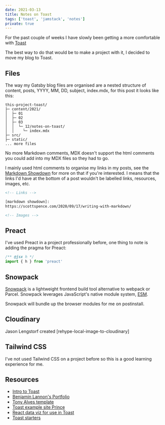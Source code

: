 ```yaml
---
date: 2021-03-13
title: Notes on Toast
tags: ['toast', 'jamstack', 'notes']
private: true
---
```


For the past couple of weeks I have slowly been getting a more
comfortable with [Toast]

The best way to do that would be to make a project with it, I decided
to move my blog to Toast.

## Files

The way my Gatsby blog files are organised are a nested structure of
content, posts, YYYY, MM, DD, subject, index.mdx, for this post it
looks like this:

```text
this-project-toast/
├─ content/2021/
│  ├─ 01
│  ├─ 02
│  ├─ 03
│  │  └─ 12/notes-on-toast/
│  │    └─ index.mdx
├─ src/
├─ static/
... more files
```

No more Markdown comments, MDX doesn't support the html comments you
could add into my MDX files so they had to go.

I mainly used html comments to organise my links in my posts, see the
[Markdown Showdown] for more on that if you're interested. I means
that the links I'd have at the bottom of a post wouldn't be labelled
links, resources, images, etc.

```html
<!-- Links -->

[markdown showdown]:
https://scottspence.com/2020/09/17/writing-with-markdown/

<!-- Images -->
```

## Preact

I've used Preact in a project professionally before, one thing to note
is adding the pragma for Preact:

```jsx
/** @jsx h */
import { h } from 'preact'
```

## Snowpack

[Snowpack] is a lightweight frontend build tool alternative to webpack
or Parcel. Snowpack leverages JavaScript's native module system,
[ESM].

Snowpack will bundle up the browser modules for me on postinstall.

## Cloudinary

Jason Lengstorf created [rehype-local-image-to-cloudinary]

## Tailwind CSS

I've not used Tailwind CSS on a project before so this is a good
learning experience for me.

## Resources

- [Intro to Toast]
- [Benjamin Lannon's Portfolio]
- [Tony Alves template]
- [Toast example site Prince]
- [React data viz for use in Toast]
- [Toast starters]

[toast]: https://github.com/toastdotdev
[markdown showdown]:
  https://scottspence.com/2020/09/17/writing-with-markdown/
[intro to toast]: https://m-allanson-garden.netlify.app/intro-to-toast
[benjamin lannon's portfolio]: https://github.com/lannonbr/Portfolio
[tony alves template]: https://github.com/talves/toast-template
[toast example site prince]: https://github.com/maxcell/prince-toast
[react data viz for use in toast]: http://uber.github.io/react-vis/
[toast starters]: https://github.com/toastdotdev/starters
[snowpack]: https://www.snowpack.dev/
[esm]:
  https://developer.mozilla.org/en-US/docs/Web/JavaScript/Reference/Statements/import
